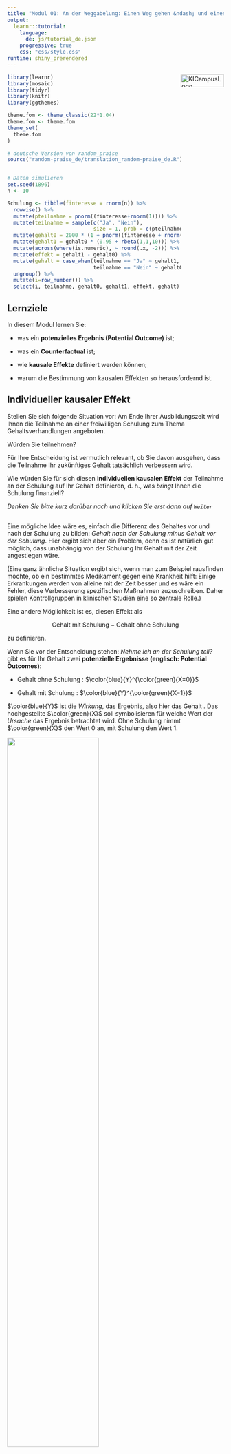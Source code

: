 ```yaml
---
title: "Modul 01: An der Weggabelung: Einen Weg gehen &ndash; und einen nicht"
output: 
  learnr::tutorial:
    language: 
      de: js/tutorial_de.json
    progressive: true
    css: "css/style.css"
runtime: shiny_prerendered
---
```


<a href="https://ki-campus.org/">
<img border="0" alt="KICampusLogo" src="images/KIcampusLogo.png" width="100" height="30" style="float: right">
</a>

```r
library(learnr)
library(mosaic)
library(tidyr)
library(knitr)
library(ggthemes)

theme.fom <- theme_classic(22*1.04)
theme.fom <- theme.fom
theme_set(
  theme.fom  
)

# deutsche Version von random_praise
source("random-praise_de/translation_random-praise_de.R")


# Daten simulieren
set.seed(1896)
n <- 10

Schulung <- tibble(finteresse = rnorm(n)) %>%
  rowwise() %>%
  mutate(pteilnahme = pnorm((finteresse+rnorm(1)))) %>%
  mutate(teilnahme = sample(c("Ja", "Nein"), 
                            size = 1, prob = c(pteilnahme, 1-pteilnahme))) %>%
  mutate(gehalt0 = 2000 * (1 + pnorm((finteresse + rnorm(1)))/10)) %>%
  mutate(gehalt1 = gehalt0 * (0.95 + rbeta(1,1,10))) %>%
  mutate(across(where(is.numeric), ~ round(.x, -2))) %>%
  mutate(effekt = gehalt1 - gehalt0) %>%
  mutate(gehalt = case_when(teilnahme == "Ja" ~ gehalt1,
                            teilnahme == "Nein" ~ gehalt0)) %>%
  ungroup() %>%
  mutate(i=row_number()) %>%
  select(i, teilnahme, gehalt0, gehalt1, effekt, gehalt)
```

## Lernziele

In diesem Modul lernen Sie:

- was ein **potenzielles Ergebnis (Potential Outcome)** ist;

- was ein **Counterfactual** ist;

- wie **kausale Effekte** definiert werden können;

- warum die Bestimmung von kausalen Effekten so herausfordernd ist.

## Individueller kausaler Effekt

Stellen Sie sich folgende Situation vor: Am Ende Ihrer Ausbildungszeit wird Ihnen die Teilnahme an einer freiwilligen Schulung zum Thema Gehaltsverhandlungen angeboten.

Würden Sie teilnehmen?

Für Ihre Entscheidung ist vermutlich relevant, ob Sie davon ausgehen, dass die Teilnahme Ihr zukünftiges Gehalt tatsächlich verbessern wird.

Wie würden Sie für sich diesen **individuellen kausalen Effekt** der Teilnahme an der Schulung auf Ihr Gehalt definieren, d. h., was *bringt* Ihnen die Schulung finanziell?

*Denken Sie bitte kurz darüber nach und klicken Sie erst dann auf `Weiter`*

##

Eine mögliche Idee wäre es, einfach die Differenz des Gehaltes vor und nach der Schulung zu bilden: *Gehalt nach der Schulung minus Gehalt vor der Schulung*.
Hier ergibt sich aber ein Problem, denn es ist natürlich gut möglich, dass unabhängig von der Schulung Ihr Gehalt mit der Zeit angestiegen wäre. 

(Eine ganz ähnliche Situation ergibt sich, wenn man zum Beispiel rausfinden möchte, ob ein bestimmtes Medikament gegen eine Krankheit hilft: Einige Erkrankungen werden von alleine mit der Zeit besser und es wäre ein Fehler, diese Verbesserung spezifischen Maßnahmen zuzuschreiben. Daher spielen Kontrollgruppen in klinischen Studien eine so zentrale Rolle.)


Eine andere Möglichkeit ist es, diesen Effekt als 

$$\text{Gehalt mit Schulung} - \text{Gehalt ohne Schulung} $$

zu definieren.

Wenn Sie vor der Entscheidung stehen: *Nehme ich an der Schulung teil?* gibt es für Ihr Gehalt zwei **potenzielle Ergebnisse (englisch: Potential Outcomes)**:

- <blue> Gehalt </blue> ohne <green> Schulung </green>: $\color{blue}{Y}^{\color{green}{X=0}}$

- <blue> Gehalt </blue> mit <green> Schulung </green>: $\color{blue}{Y}^{\color{green}{X=1}}$

$\color{blue}{Y}$ ist die *Wirkung*, das Ergebnis, also hier das <blue> Gehalt </blue>. Das hochgestellte $\color{green}{X}$ soll symbolisieren für welche Wert der *Ursache* das Ergebnis betrachtet wird. Ohne <green> Schulung </green> nimmt $\color{green}{X}$ den Wert 0 an, mit <green> Schulung </green> den Wert 1. 

![](images/Weggabel.png){width="65%"}

##

Der **individuelle kausale Effekt** $\color{orange}{\Delta}_i$ (griechisch: Delta) der Schulung ergibt sich dann als die Differenz zwischen diesen beiden potenziellen Ergebnissen:

$$\color{orange}{\Delta}_i = \color{blue}{Y}^{\color{green}{X=1}}_i - \color{blue}{Y}^{\color{green}{X=0}}_i$$

Wobei

- $i$ für die einzelne Beobachtung, hier die einzelne Person, steht;

- $\color{blue}{Y}_i$ für das <blue> Gehalt </blue> von $i$;

- $\color{green}{X}$ für die Teilnahme an der <green> Schulung</green>; dabei ist $\color{green}{X_i=1}$ wenn $i$ teilnimmt und  $\color{green}{X_i=0}$ wenn $i$ nicht teilnimmt.


## Ein fiktives Beispiel

Schauen wir uns einmal eine fiktive Gehaltstabelle mit potenziellen Ergebnissen an:

- `i`: Nummer der Person;

- `gehalt1`: $\color{blue}{Y}^{\color{green}{X=1}}$, Gehalt mit Schulung;

- `gehalt0`: $\color{blue}{Y}^{\color{green}{X=0}}$, Gehalt ohne Schulung.

```r
Schulung %>%
  select(i, gehalt1, gehalt0) %>%
  kable()
```


Der individuelle kausale Effekt $\color{orange}{\Delta}_i$ lässt sich dann innerhalb der Datentabelle `Schulung` berechnen als `gehalt1 - gehalt0` (hier in `R`):

***

*Anmerkung:* `R` ist eine freie Software für die Datenanalyse. Sie kann von der Seite [https://cran.r-project.org/](https://cran.r-project.org/) für gängige Betriebssysteme heruntergeladen werden. Ergänzend ist die Nutzung des `RStudio Desktop` empfehlenswert ([https://www.rstudio.com/products/rstudio/download/](https://www.rstudio.com/products/rstudio/download/)). Im Rahmen dieser Module wird außerdem u.a. das Paket `mosaic` ([https://cran.r-project.org/package=mosaic)](https://cran.r-project.org/package=mosaic)) verwendet.

***


```r
# Paket laden
library(mosaic)
# Datentabelle Schulung um neue Variable "effekt" ergänzen
Schulung <- Schulung %>%
  mutate(effekt = gehalt1 - gehalt0)
```

Und damit:

```r
Schulung %>%
  select(i, gehalt1, gehalt0, effekt) %>%
  kable()
```

```r
Schulung_Long <- Schulung %>%
  select(i, gehalt0, gehalt1) %>%
  pivot_longer(c(gehalt0, gehalt1), values_to = "Gehalt", names_to = "Schulung") %>%
  mutate(Schulung = ifelse(Schulung == "gehalt0", "0: Nein", "1: Ja"))

gf_point(Gehalt ~ Schulung, data = Schulung_Long,
         position = "jitter", width = 0.01, height = 0,
         color = ~ Schulung,
         show.legend = FALSE) %>%
  gf_line(Gehalt ~ Schulung, group = ~ i,
          color = "blue", alpha = 0.25) +
  scale_color_colorblind()
```


```r
question("Können Sie diese individuellen kausalen Effekte in der Realität beobachten?",
         answer("Ja"),
         answer("Nein", correct = TRUE, message = "Für jede Beobachtung $i$ liegt nur ein Gehaltswert vor: der mit Schulung oder der ohne Schulung, aber niemals beide gleichzeitig, da Personen entweder teilnehmen oder nicht. $\\Delta_i$ kann daher nicht beobachtet werden."),
         allow_retry = TRUE,
         correct = random_praise(),
         incorrect = random_encouragement()
         )
```

Sie sehen: häufig sind die individuellen kausalen Effekte positiv &ndash; sie können aber auch neutral oder sogar negativ sein.

## Das fundamentale Problem der kausalen Inferenz

Das fundamentale Problem der kausalen Inferenz ist, dass wir den individuellen kausalen Effekt $\color{orange}{\Delta}_i = \color{blue}{Y}^{\color{green}{X=1}}_i - \color{blue}{Y}^{\color{green}{X=0}}_i$ **nicht** beobachten können. Es liegt je Beobachtung $i$ immer nur eines der beiden Potential Outcomes vor: Entweder $\color{blue}{Y}^{\color{green}{X=1}}$ (<blue>Gehalt</blue> mit <green>Schulung</green>) **oder** $\color{blue}{Y}^{\color{green}{X=0}}$ (<blue>Gehalt</blue> ohne <green>Schulung</green>).

- Wenn Person $i$ an der Schulung teilnimmt, liegt uns das Gehalt mit Schulung vor, $\color{blue}{Y}^{\color{green}{X=1}}_i$, und nicht $\color{blue}{Y}^{\color{green}{X=0}}_i$

- Wenn Person $i$ nicht an der Schulung teilnimmt, liegt uns das Gehalt ohne Schulung vor, $\color{blue}{Y}^{\color{green}{X=0}}_i$, und nicht $\color{blue}{Y}^{\color{green}{X=1}}_i$

Der Wert, der nicht beobachtet wird, wird jeweils als **Counterfactual** bezeichnet; er ist kontrafaktisch in dem Sinne, dass er in der Realität nicht vorliegt. 

Für jemanden, der nicht an der Schulung teilgenommen hat, ist das Counterfactual die Antwort auf die Frage: *Wie hoch wäre mein Gehalt, wenn ich an der Schulung teilgenommen hätte?* Für jemanden der teilgenommen hat, ist das Counterfactual die Antwort auf die Frage: *Wie hoch wäre mein Gehalt, wenn ich nicht an der Schulung teilgenommen hätte?*

```r
question("Kann das Counterfactual beobachtet werden?",
         answer("Ja", message = "Je Beobachtung $i$ liegt nur ein Wert vor: der mit Schulung oder der ohne Schulung, nicht beide gleichzeitig. Das Counterfactual ist das nicht beobachtete der Potential Outcomes."),
         answer("Nein", correct = TRUE, message = "Das Counterfactual ist das nicht Beobachtete der Potential Outcomes."),
         allow_retry = TRUE,
         correct = random_praise(),
         incorrect = random_encouragement()
         )
```

```r
question("Person $i$ nimmt an der Schulung teil. Was ist dann das Counterfactual?",
         answer("$\\color{blue}{Y}^{\\color{green}{X=0}}_i$", correct = TRUE, message = "Teilnahme an der Schulung bedeutet $X=1$, d. h. für das Counterfactual $X=0$."),
         answer("$\\color{blue}{Y}^{\\color{green}{X=1}}_i$"),
         allow_retry = TRUE,
         correct = random_praise(),
         incorrect = random_encouragement()
         )
```


## Durchschnittlicher kausaler Effekt

Mal angenommen, wir würden die individuellen kausalen Effekte $\color{orange}{\Delta}_i$ aber doch kennen (Variable `effekt` in unserem `R`-Beispiel).
Dann könnten wir aus ihnen weitere Größen ableiten, beispielsweise den *durchschnittlichen* kausalen Effekt $\bar{\color{orange}{\Delta}}$, indem wir alle $i$ individuellen kausalen Effekte addieren und diese Summe ($\sum$) durch die Anzahl der Beobachtungen ($n$) dividieren: 

$$\bar{\color{orange}{\Delta}}=\frac{\sum_{i=1}^n \color{orange}{\Delta}_i}{n}=\frac{\sum_{i=1}^n(\color{blue}{Y}^{\color{green}{X=1}}_i - \color{blue}{Y}^{\color{green}{X=0}}_i)}{n} =\frac{\sum_{i=1}^n\color{blue}{Y}^{\color{green}{X=1}}_i - \sum_{i=1}^n\color{blue}{Y}^{\color{green}{X=0}}_i}{n}=\overline{\color{blue}{Y}}^{\color{green}{X=1}}-\overline{\color{blue}{Y}}^{\color{green}{X=0}}.$$

Die `R`-Funktion, die diesen arithmetischen Mittelwert berechnet, lautet `mean()`.

Klicken Sie auf `Ausführen`, um den durchschnittlichen kausalen Effekt in unserem fiktiven Beispiel zu berechnen, in dem beide Potential Outcomes vorliegen.

```r
mean( ~ effekt, data = Schulung)
```


***

*Anmerkung:* In `mosaic` ist die `R` Syntax vereinheitlicht:

```r
analyse(y ~ x, data = Daten)
```

Analysiere die Variable `y` in Abhängigkeit der Variable `x` aus der Datentabelle `Daten`. Welche Funktion `analyse()` zur Anwendung kommt, hängt vom Ziel unser Analyse ab. 

Sollte es, wie im vorliegenden Fall, nur eine Variable geben, die zusammengefasst werden soll, kann auch kurz geschrieben werden:

```r
analyse( ~ y, data = Daten)
```

***

Beachten Sie: Der durchschnittliche kausale Effekt ist positiv, auf Individualebene kann er aber auch negativ sein. $\bar{\color{orange}{\Delta}}$ ist eine aggregierte Datenzusammenfassung.

##

Das fundamentale Problem der kausalen Inferenz ist, dass nur eines der Potential Outcomes vorliegt und das nicht vorliegende ein Counterfactual ist. Daher kennen wir in der Praxis weder den individuellen noch den durchschnittlichen kausalen Effekt. Letzterer liegt in unserem Beispiel bei


$$\bar{\color{orange}{\Delta}}=\frac{\sum_{i=1}^n \color{orange}{\Delta}_i}{n}=`r mean(~ effekt, data = Schulung)`.$$

## Fehlende Werte

In der Praxis kennen wir zwar nicht beide Potential Outcomes, aber wir wissen innerhalb einer Beobachtungsgruppe, wer an der Schulung teilgenommen hat und wer nicht. Daraus ergibt sich, welches der beiden Potential Outcomes beobachtet ist und welches uns fehlt (das Counterfactual). 

In der Praxis sähe unsere fiktive Gehaltstabelle also anders aus -- fehlende Werte werden in `R` als `NA` (engl.: not available, nicht verfügbar) dargestellt.

```r
Schulung %>%
  select(i, teilnahme, gehalt0, gehalt1) %>%
  mutate(gehalt0 = ifelse(teilnahme=="Ja", NA, gehalt0)) %>%
  mutate(gehalt1 = ifelse(teilnahme=="Nein", NA, gehalt1)) %>%
  kable()
```

In der Regel strukturiert man die Daten so, dass nur eine Gehaltsvariable -- das beobachtete `gehalt` -- sowie eine Variable zur `teilnahme` existiert.

```r
Schulung %>%
  select(i, teilnahme, gehalt) %>%
  kable()
```

```r
question("Die Teilnahme an der Schulung war freiwillig. Können Sie davon ausgehen, dass, unabhängig von der Schulung, Teilnehmende und Nichtteilehmende ein ähnliches erstes Gehalt haben würden?",
         answer("Ja"),
         answer("Nein", correct = TRUE, message = "Teilnehmende und Nichtteilnehmende könnten sich in vielerlei Hinsicht unterscheiden. Um nur ein Beispiel zu nennen: Personen, denen ihr Gehalt besonders wichtig ist, werden eher an der Schulung teilnehmen. Diese Personen werden aber vielleicht auch ohne Schulung anders in Gehaltsverhandlungen auftreten."),
         allow_retry = TRUE,
         correct = random_praise(),
         incorrect = random_encouragement()
         )
```

## Schätzung des kausalen Effektes

Anhand der tatsächlich beobachteten Daten können wir zwei Durchschnittsgehälter berechnen: Das Durchschnittsgehalt derjenigen, die teilgenommen haben, und das Durchschnittsgehalt derjenigen, die nicht teilgenommen haben.

```r
mean(gehalt ~ teilnahme, data = Schulung)
```

- $\bar{\color{blue}{y}}^{\color{green}{x=1}} = `r round(mean(gehalt ~ teilnahme, data = Schulung)[1],2)`$

- $\bar{\color{blue}{y}}^{\color{green}{x=0}} = `r round(mean(gehalt ~ teilnahme, data = Schulung)[2],2)`$

***

*Anmerkung*: 

```r
mean(gehalt ~ teilnahme, data = Schulung)
```

Bedeutet aus `R mosaic` *übersetzt*:

Berechne den arithmetischen Mittelwert (Funktion `mean()`) der Variable `gehalt` ($y$) in Abhängigkeit der Variable `teilnahme` ($x$). Die dazugehörigen Daten sind in der Datentabelle `Schulung`.

***

Nun könnte man versuchen, den durchschnittlichen kausalen Effekt mithilfe dieser beobachteten Werte zu schätzen:

$$\bar{\color{blue}{y}}^{\color{green}{x=1}} - \bar{\color{blue}{y}}^{\color{green}{x=0}} = `r round(mean(gehalt ~ teilnahme, data = Schulung)[1],2)` - `r round(mean(gehalt ~ teilnahme, data = Schulung)[2],2)` = `r round(-diffmean(gehalt ~ teilnahme, data = Schulung),2)`$$

Dieser Wert weicht aber substanziell vom wahren durchschnittlichen kausalen Effekt ab, den wir zuvor mithilfe der Potential Outcomes berechnet hatten: $\bar{\color{orange}{\Delta}} =`r round(mean(~ effekt, data = Schulung),2)`$.
Bei dieser Abweichung handelt es sich um eine systematische Verzerrung, die auch als **Bias** bezeichnet wird.


Der naive Vergleich der Mittelwerte überschätzt hier den wahren durchschnittlichen Effekt. In unserem fiktiven Beispiel liegt das daran, dass Personen mit einem höherem Gehaltsinteresse eher an der Schulung teilgenommen haben als die mit einem niedrigeren Interesse. 

Erstere hätten aber so oder so, also unabhängig von der Schulung, ein höheres Gehalt erhalten. Hier sind unterschiedliche inhaltliche Erklärungen denkbar (z.B. ein höheres Interesse am Gehalt und damit auch ein anderes Auftreten in Gehaltsverhandlungen).

Kontrollieren Sie diese Aussage, indem Sie den Code so abändern, dass Sie die Mittelwerte der Potential Outcomes berechnen. Diese befinden sich im gleichen Datensatz und tragen die Namen `gehalt0` und `gehalt1`:

*Tipp*: Einen Lösungshinweis erhalten Sie über den `Hinweise`-Button über dem R Code. Anschließend `Nächster Tipp` und Sie sehen die Lösung.

```r
mean(gehalt ~ teilnahme, data = Schulung)
```

```r
cat("Potential Outcomes: Durchschnittliches Gehalt ohne Teilnahme:\n")
cat("Für die, die teilnehmen ('Ja') das Counterfactual.\n")
mean(gehalt0 ~ teilnahme, data = Schulung)
cat("Potential Outcomes: Durchschnittliches Gehalt mit Teilnahme:\n")
cat("Für die, die nicht teilnehmen ('Nein') das Counterfactual.\n")
mean(gehalt1 ~ teilnahme, data = Schulung)
```

```r
"gehalt0 bzw. gehalt1 sind die Variablennamen. Ändern Sie die Variable gehalt entsprechend."
```


##

Das fundamentale Problem der kausalen Inferenz ist universell. In vielen Situationen kann es dazu führen, dass die Daten uns in die Irre führen: Vielleicht vermuten wir einen kausalen Effekt, wo es nicht wirklich einen gibt, oder wir erkennen real existierende Effekte nicht. 

Die Gefahr solcher Fehlschlüsse verringert sich aber, wenn wir uns darüber Gedanken machen, wie unsere Daten überhaupt entstanden sind. In unserem fiktiven Beispiel kann man die zusätzliche Information heranziehen, dass Personen sich frei auswählen konnten, ob sie teilnehmen oder nicht. Dann erkennt man schnell, dass der naive Mittelwertvergleich kein angemessener Weg ist, den durchschnittlichen kausalen Effekt zu schätzen. 

In den folgenden Modulen werden Sie verschiedene datengenerierende Mechanismen kennenlernen und erfahren, wie diese kausale Schlüsse beeinflussen.

## KI-Campus

[Zurück zum Kurs](https://learn.ki-campus.org/courses/7c8012d9-8729-4462-9ad0-be7d71118f37/launch)

